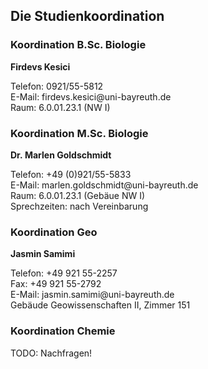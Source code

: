 ## Die Studienkoordination

### Koordination B.Sc. Biologie {-}

**Firdevs Kesici**

Telefon: 0921/55-5812<br>
E-Mail: firdevs.kesici@uni-bayreuth.de<br>
Raum: 6.0.01.23.1 (NW I)<br>

### Koordination M.Sc. Biologie {-}

**Dr. Marlen Goldschmidt**

Telefon: +49 (0)921/55-5833<br>
E-Mail: marlen.goldschmidt@uni-bayreuth.de<br>
Raum: 6.0.01.23.1 (Gebäue NW I)<br>
Sprechzeiten: nach Vereinbarung

### Koordination Geo {-}

**Jasmin Samimi**

Telefon: +49 921 55-2257<br>
Fax: +49 921 55-2792<br>
E-Mail: jasmin.samimi@uni-bayreuth.de<br>
Gebäude Geowissenschaften II, Zimmer 151

### Koordination Chemie {-}

TODO: Nachfragen!